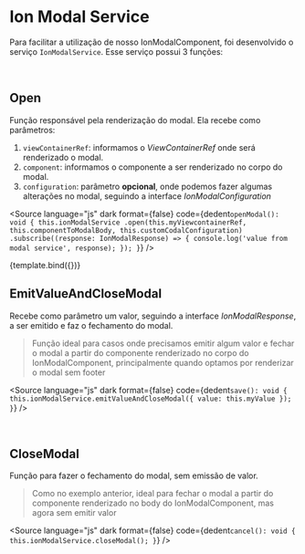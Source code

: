 

<Meta title="Ion/Data Display/Modal" component={OpenModalButtonComponent} />


# Ion Modal Service

Para facilitar a utilização de nosso IonModalComponent, foi desenvolvido o serviço `IonModalService`.
Esse serviço possui 3 funções:

<br />

## Open

Função responsável pela renderização do modal. Ela recebe como parâmetros:

1. `viewContainerRef`: informamos o _ViewContainerRef_ onde será renderizado o modal.
2. `component`: informamos o componente a ser renderizado no corpo do modal.
3. `configuration`: parâmetro **opcional**, onde podemos fazer algumas alterações no modal, seguindo a interface _IonModalConfiguration_

<Source
  language="js"
  dark
  format={false}
  code={dedent`
    openModal(): void {
      this.ionModalService
        .open(this.myViewcontainerRef, this.componentToModalBody, this.customCodalConfiguration)
        .subscribe((response: IonModalResponse) => {
          console.log('value from modal service', response);
        });
    }
`}
/>

<Canvas>
  <Story
    name="Service"
    height="400px"
    args={{
      componentToBody: SelectMockComponent,
    }}
    decorators={[
      moduleMetadata({
        declarations: [
          ButtonComponent,
          IonIconComponent,
          IonModalComponent,
          SelectMockComponent,
        ],
        providers: [IonModalService],
        imports: [CommonModule, FormsModule],
        entryComponents: [IonModalComponent, SelectMockComponent],
      }),
    ]}
  >
    {template.bind({})}
  </Story>
</Canvas>

<br />

## EmitValueAndCloseModal

Recebe como parâmetro um valor, seguindo a interface _IonModalResponse_, a ser emitido e faz o fechamento do modal.

> Função ideal para casos onde precisamos emitir algum valor e fechar o modal a partir do componente renderizado no corpo do IonModalComponent, principalmente quando optamos por renderizar o modal sem footer

<Source
  language="js"
  dark
  format={false}
  code={dedent`
    save(): void {
      this.ionModalService.emitValueAndCloseModal({ value: this.myValue });
    }
`}
/>

<br />

## CloseModal

Função para fazer o fechamento do modal, sem emissão de valor.

> Como no exemplo anterior, ideal para fechar o modal a partir do componente renderizado no body do IonModalComponent, mas agora sem emitir valor

<Source
  language="js"
  dark
  format={false}
  code={dedent`
    cancel(): void {
      this.ionModalService.closeModal();
    }
`}
/>
